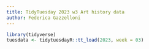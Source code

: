 ```yaml
---
title: TidyTuesday 2023 w3 Art history data
author: Federica Gazzelloni
---
```


```r
library(tidyverse)
tuesdata <- tidytuesdayR::tt_load(2023, week = 03)
```
